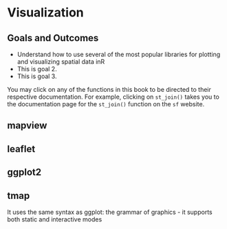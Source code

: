 # Visualization {#sec-visualization}


## Goals and Outcomes

* Understand how to use several of the most popular libraries for plotting and visualizing spatial data inR
* This is goal 2.
* This is goal 3.

:::{.callout-note}
You may click on any of the functions in this book to be directed to their respective documentation. For example, clicking on `st_join()` takes you to the documentation page for the `st_join()` function on the `sf` website.
:::

## mapview

## leaflet

## ggplot2

## tmap

It uses the same syntax as ggplot: the grammar of graphics - it supports both static and interactive modes


